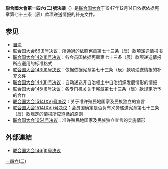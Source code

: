 {{expand|time=2014-02-08T03:18:36+00:00}}
'''聯合國大會第一四六(二)號決議'''（{{lang|en|'''United Nations General Assembly Resolution 146 (II)'''}}）是[[联合国大会|联合国大会]]于1947年12月14日依据依据宪章第七十三条（辰）款项递送情报的补充文件。

==参见==
* [[自決|自決]]
* [[联合国大会66号决议|联合国大会66(I)号决议]]：所通過的依照宪章第七十三条（辰）款项递送情报书
* [[联合国大会142(II)号决议|联合国大会142(II)号决议]]：各会员国依据宪章第七十三条（辰）款项递送情报所应遵用的标准格式
* [[联合国大会143(II)号决议|联合国大会143(II)号决议]]：依据依据宪章第七十三条（辰）款项递送情报的补充文件
* [[联合国大会144(II)号决议|联合国大会144(II)号决议]]：自动递送非自治领土中自治组织发展情形的情报
* [[联合国大会145(II)号决议|联合国大会145(II)号决议]]：各专门机关关于宪章第七十三条（辰）款规定所予的合作
* [[联合国大会1514号决议|联合国大会1514(XV)号决议]]：关于准许殖民地国家及民族独立的宣言
* [[联合国大会1541号决议|联合国大会1514(XVI)号决议]]：会员国确定是否负有义务递送宪章第七十三条（辰）款规定的情报所应遵循的原则
* [[联合国大会1654号决议|联合国大会1654号决议]]：准许殖民地国家及民族独立宣言的实施情形

==外部連結==
* [http://www.un.org/zh/documents/view_doc.asp?symbol=A/RES/146(II) 联合国大会146(II)号决议]

{{wikisource|联合国托管和非自治领土|联合国托管和非自治领土 (1945年 - 2002年)}}
{{UN-stub}}

[[Category:聯合國大會決議|一四六(二)]]